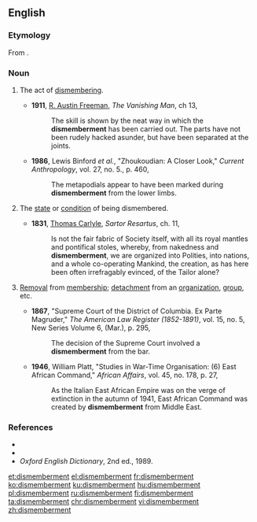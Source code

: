 ==English==

===Etymology===
From {{suffix|dismember|ment|lang=en}}.

===Noun===
{{en-noun}}

# {{context|countable|lang=en}} The act of [[dismember]]ing.
#* '''1911''', [[w:R._Austin_Freeman|R. Austin Freeman]], ''The Vanishing Man'', ch 13,
#*: The skill is shown by the neat way in which the '''dismemberment''' has been carried out. The parts have not been rudely hacked asunder, but have been separated at the joints.
#* '''1986''', Lewis Binford ''et al.'', "Zhoukoudian: A Closer Look," ''Current Anthropology'', vol. 27, no. 5., p. 460,
#*: The metapodials appear to have been marked during '''dismemberment''' from the lower limbs.
# {{context|uncountable|lang=en}} The [[state]] or [[condition]] of being dismembered.
#* '''1831''', [[w:Thomas_Carlyle|Thomas Carlyle]], ''Sartor Resartus'', ch. 11,
#*: Is not the fair fabric of Society itself, with all its royal mantles and pontifical stoles, whereby, from nakedness and '''dismemberment''', we are organized into Polities, into nations, and a whole co-operating Mankind, the creation, as has here been often irrefragably evinced, of the Tailor alone?
# {{context|countable|lang=en}} [[removal|Removal]] from [[membership]]; [[detachment]] from an [[organization]], [[group]], etc.
#* '''1867''', "Supreme Court of the District of Columbia. Ex Parte Magruder," ''The American Law Register (1852-1891)'', vol. 15, no. 5, New Series Volume 6, (Mar.), p. 295,
#*: The decision of the Supreme Court involved a '''dismemberment''' from the bar.
#* '''1946''', William Platt, "Studies in War-Time Organisation: (6) East African Command," ''African Affairs'', vol. 45, no. 178, p. 27,
#*: As the Italian East African Empire was on the verge of extinction in the autumn of 1941, East African Command was created by '''dismemberment''' from Middle East.

===References===
* {{R:Webster 1913}}
* {{R:Dictionary.com}}
* ''Oxford English Dictionary'', 2nd ed., 1989.

[[et:dismemberment]]
[[el:dismemberment]]
[[fr:dismemberment]]
[[ko:dismemberment]]
[[ku:dismemberment]]
[[hu:dismemberment]]
[[pl:dismemberment]]
[[ru:dismemberment]]
[[fi:dismemberment]]
[[ta:dismemberment]]
[[chr:dismemberment]]
[[vi:dismemberment]]
[[zh:dismemberment]]